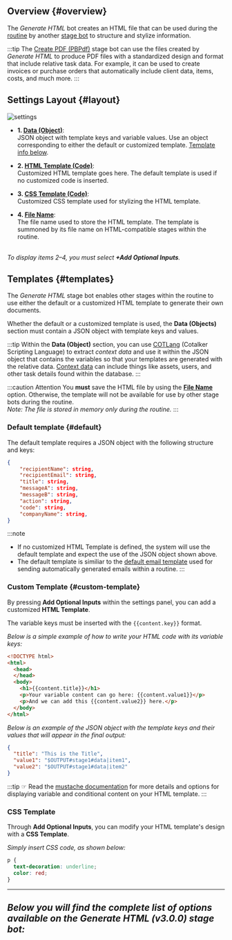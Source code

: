 

## Overview {#overview}
The _Generate HTML_ bot creates an HTML file that can be used during the [routine](/docs/documentation/automation/admin_routine) by another [stage bot](/docs/documentation/automation/existing_routines) to structure and stylize information. 

:::tip
The [Create PDF (PBPdf)](/docs/documentation/automation/bots/pbpdf-3.0.0) stage bot can use the files created by _Generate HTML_ to produce PDF files with a standardized design and format that include relative task data. For example, it can be used to create invoices or purchase orders that automatically include client data, items, costs, and much more.
:::

## Settings Layout {#layout}

<div className="container">
<div className="row">
<div className="col col--6">

<div className="img_sizing">

![settings](/img/bot_html_template_01.png)


</div>
</div>

<div className="col col--6">

- **<span className="badge badge--success">1.</span> [Data (Object)](#1-data-key-content)**: <br/>JSON object with template keys and variable values. Use an object corresponding to either the default or customized template. [Template info below](#templates). 

- **<span className="badge badge--success">2.</span> [HTML Template (Code)](#2-html-template-key-htmltemplate)**: <br/>Customized HTML template goes here. The default template is used if no customized code is inserted.

- **<span className="badge badge--success">3.</span> [CSS Template (Code)](#3-css-template-key-csstemplate)**: <br/>Customized CSS template used for stylizing the HTML template.

- **<span className="badge badge--success">4.</span> [File Name](#4-file-name-key-filename)**: <br/>The file name used to store the HTML template. The template is summoned by its file name on HTML-compatible stages within the routine.

_<br/>To display items 2–4, you must select **+Add Optional Inputs**._

</div>

</div>
</div>

## Templates {#templates}
The _Generate HTML_ stage bot enables other stages within the routine to use either the default or a customized HTML template to generate their own documents.

Whether the default or a customized template is used, the **Data (Objects)** section must contain a JSON object with template keys and values.

:::tip
Within the **Data (Object)** section, you can use [COTLang](/docs/documentation/automation/cotlang/admin_cotlang) (Cotalker Scripting Language) to extract _context data_ and use it within the JSON object that contains the variables so that your templates are generated with the relative data. [Context data](/docs/documentation/automation/cotlang/triggers_and_contexts) can include things like assets, users, and other task details found within the database.
:::

:::caution Attention
You **must** save the HTML file by using the [**File Name**](#4-file-name-key-filename) option. Otherwise, the template will not be available for use by other stage bots during the routine.  
_Note: The file is stored in memory only during the routine._
:::

### Default template {#default}
The default template requires a JSON object with the following structure and keys:

```json
{
    "recipientName": string,
    "recipientEmail": string,
    "title": string,
    "messageA": string,
    "messageB": string,
    "action": string,
    "code": string,
    "companyName": string,
}
```

:::note
- If no customized HTML Template is defined, the system will use the default template and expect the use of the JSON object shown above.
- The default template is similiar to the [default email template](/docs/documentation/automation/bots/pbemail-3.0.0#default) used for sending automatically generated emails within a routine.
:::

### Custom Template {#custom-template}
By pressing **Add Optional Inputs** within the settings panel, you can add a customized **HTML Template**.

The variable keys must be inserted with the `{{content.key}}` format.

_Below is a simple example of how to write your HTML code with its variable keys:_

```html
<!DOCTYPE html>
<html>
  <head>
  </head>
  <body>
    <h1>{{content.title}}</h1>
    <p>Your variable content can go here: {{content.value1}}</p>
    <p>And we can add this {{content.value2}} here.</p>
  </body>
</html>
```

_Below is an example of the JSON object with the template keys and their values that will appear in the final output:_

```json
{
  "title": "This is the Title",
  "value1": "$OUTPUT#stage1#data|item1",
  "value2": "$OUTPUT#stage1#data|item2"
}
```

:::tip
☞ Read the [mustache documentation](https://mustache.github.io/mustache.5.html) for more details and options for displaying variable and conditional content on your HTML template.
:::


### CSS Template

Through **Add Optional Inputs**, you can modify your HTML template's design with a **CSS Template**.

_Simply insert CSS code, as shown below:_ 

```css
p {
  text-decoration: underline;
  color: red;
}
```

---
_Below you will find the complete list of options available on the Generate HTML (v3.0.0) stage bot:_
---